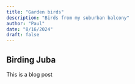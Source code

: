 ```yaml
---
title: "Garden birds"
description: "Birds from my suburban balcony"
author: "Paul"
date: "8/16/2024"
draft: false
---
```


## Birding Juba

This is a blog post
